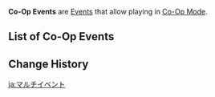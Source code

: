 {{Terminology Infobox
|image = 
|type  = Event Types
}}
'''Co-Op Events''' are [[Events]] that allow playing in [[Co-Op Mode]].

==List of Co-Op Events==
{{Events by Category Table|Co-Op Events}}

==Change History==
{{Change History|1.0}}

[[ja:マルチイベント]]